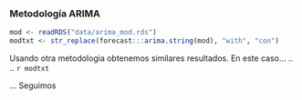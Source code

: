 ### Metodología ARIMA

```r
mod <- readRDS("data/arima_mod.rds")
modtxt <- str_replace(forecast:::arima.string(mod), "with", "con")

```

Usando otra metodologìa obtenemos similares resultados. En este caso...
..
.. `r modtxt`

... Seguimos

